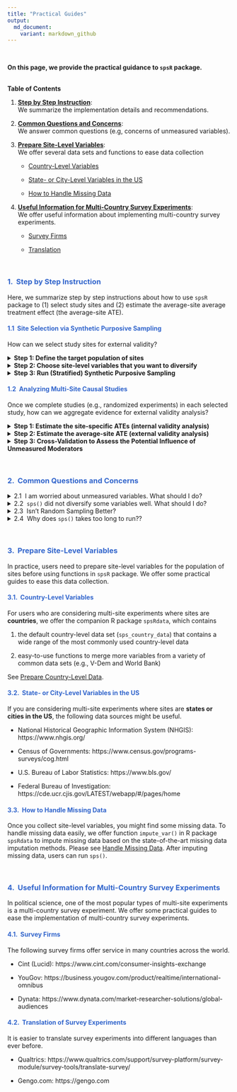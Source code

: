 ```yaml
---
title: "Practical Guides"
output: 
  md_document:
    variant: markdown_github
---
```

<br>

<p class = "h5">**On this page, we provide the practical guidance to `spsR` package.**</p> 

<br>
<div class="card bg-light mb-3">
  <div class="card-header">**Table of Contents**</div>
  <div class="card-body">
  1. [**Step by Step Instruction**](#step): <br> 
  We summarize the implementation details and recommendations. 

  2. [**Common Questions and Concerns**](#question): <br>
  We answer common questions (e.g, concerns of unmeasured variables).

  3. [**Prepare Site-Level Variables**](#prepare): <br>
  We offer several data sets and functions to ease data collection
     
     * [Country-Level Variables](#prepare-country) 
     
     * [State- or City-Level Variables in the US](#prepare-us)
     
     * [How to Handle Missing Data](#missing) 

  4. [**Useful Information for Multi-Country Survey Experiments**](#useful): <br>
  We offer useful information about implementing multi-country survey experiments.
     
     * [Survey Firms](#firms) 
     
     * [Translation](#translation) 
  </div>
</div>

<br>

### <span style="color:#3366CC">**1. \ Step by Step Instruction**</span> {#step}
<p class="lh-lg">
</p>
Here, we summarize step by step instructions about how to use `spsR` package to (1) select study sites and (2) estimate the average-site average treatment effect (the average-site ATE). 

#### <span style="color:#3366CC">1.1 \ Site Selection via Synthetic Purposive Sampling</span>
<p class="lh-lg">
</p>
How can we select study sites for external validity? 

<details>
<summary>**Step 1: Define the target population of sites**</summary>

Users first specify a target population of sites from which they sample sites. This defines the target against which external validity of a given substantive theory is evaluated. This step is equivalent to clarifying the eligibility criteria or the scope condition of your theory, e.g., if a theory is developed to explain advanced democracies in Europe, the target population of sites should include advanced democracies in Europe but should not include other countries, such as Japan or the U.S. In our example on the [Get Started Page](http://naokiegami.com/spsR/articles/intro.html), we chose 15 European countries as the target population of sites.
</details>

<details>
<summary>**Step 2: Choose site-level variables that you want to diversify**</summary>  

It is recommended to choose contextual moderators that predict differences in the ATEs across sites. This step is what researchers are already doing implicitly when diversifying one or two variables by hand in practice. With SPS, users can incorporate all the covariates that are expected to moderate the ATEs across sites (instead of just one or two variables). For example, in our example on the [Get Started Page](http://naokiegami.com/spsR/articles/intro.html), we chose 7 variables discussed in the original paper: GDP, size of migrant population, unemployment rates, general support for immigration, the proportion of females, the mean age, and the mean education.

We recommend against including too many irrelevant variables because SPS might decrease the balance on key variables to improve the balance on such irrelevant variables. When there is a concern about unobserved site-level variables, it is recommended to include some proxies of such unobserved variables, if feasible. By diversifying such observed proxies that are associated with the unobserved variables, SPS can often mitigate the potential influence of unobserved variables. Please also see [Common Questions and Concerns](#question) below to learn more about how to handle unmeasured confounders. 

More practically, to ease data collection, we offer the default county-level data set that contains most of common country-level variables social scientists often diversify, e.g., geography, polity score, GDP, population, education-level, and so on. Please see [Prepare Country-Level Data](http://naokiegami.com/spsR/articles/prepare_data.html). 
</details>

<details>
<summary>**Step 3: Run (Stratified) Synthetic Purposive Sampling**</summary>  

After collecting site-level variables (see some recommendations in [Prepare Site-Level Varaibles](#prepare)), users can run function `sps()` to optimally diversify the chosen site-level variables. Please see the [Get Started Page](http://naokiegami.com/spsR/articles/intro.html) for implementation. 

It is recommended to *stratify* key site-level variables using function `stratify_sps()`. This stratification can allow users to impose certain conditions to site selection. For example, researchers can make sure to select at least one country from each region of the world. Researchers can also incorporate other domain knowledge and practical constraints into SPS. For example, users might not be able to run experiments in certain countries that are not covered by online survey firms. Users might want to include certain sites because they provide a hard test for a given theory. Please see [Stratified SPS](http://naokiegami.com/spsR/articles/stratify_sps.html) for different examples of stratification. 

In practice, it is recommended to visualize site election using function `sps_plot()` and check how selected sites cover a wide range of values in each site-level variable. 
</details>


#### <span style="color:#3366CC">1.2 \ Analyzing Multi-Site Causal Studies</span> {#analyze}
<p class="lh-lg">
</p>
Once we complete studies (e.g., randomized experiments) in each selected study, how can we aggregate evidence for external validity analysis? 

<details>
<summary>**Step 1: Estimate the site-specific ATEs (internal validity analysis)**</summary>

Users can first report internal validity analyses, focusing on causal estimates within selected sites. For this purpose, researchers can use whatever estimator they would like to use to estimate the ATEs in each site, e.g., difference-in-means or linear regression estimators. Because SPS has selected diverse sites, researchers can investigate how causal estimates vary across diverse contexts.

</details>

<details>
<summary>**Step 2: Estimate the average-site ATE (external validity analysis)**</summary>

Researchers can use function `sps_estimator()` to estimate the average-site ATE and test whether causal findings in selected sites generalize to a broader population of sites. 

In practice, researchers can use `plot(sps_est)` to visualize site-specific ATEs and the average-site ATE together. Here `sps_est` is the output from `sps_estimator()`. Please see the [Get Started Page](http://naokiegami.com/spsR/articles/intro.html) for implementation.   

</details>

<details>
<summary>**Step 3: Cross-Validation to Assess the Potential Influence of Unmeasured Moderators**</summary>

Finally, to empirically test the potential influence of unobserved site-level variables, researchers can conduct site-level cross-validation using function `sps_cv()`. Please see the [Get Started Page](http://naokiegami.com/spsR/articles/intro.html) for implementation.   

In this function, we randomly choose half of the selected sites as if they were unobserved non-selected sites and predict the average ATE of those non-selected sites based on the remaining selected sites. By repeating the same procedure many times, researchers can empirically check how well the SPS estimator can credibly infer the ATEs in non-selected sites. When users pass this test, there is no evidence of significant bias from unobserved site-level variables, while researchers can never confirm it as in usual statistical tests. 

When users fail this test, it implies large across-site heterogeneity, not explained by site-level variables. We view this as an opportunity for further research (rather than a failure of the given multi-site causal study) because it shows that there remains a large amount of across-site heterogeneity that existing theories cannot account for. In such scenarios, researchers can consider sequential learning: rather than viewing the current study as the final confirmation, researchers could suggest a new study by sequentially applying SPS.

<!-- **Add a quick example here?** -->

</details>

<br>

### <span style="color:#3366CC">**2. \ Common Questions and Concerns**</span> {#question}
<p class="lh-lg">
</p>
<details><summary><tag class = "h5">2.1 \ I am worried about unmeasured variables. What should I do?</tag></summary>

Researchers might be worried about the potential influence of unobserved moderators. We clarify several points about how to reason about unobserved moderators. 

(1) Compared to the current practice of purposive sampling, where researchers often only focus on one or two variables, this concern is mitigated in SPS because users can include any number of site-level moderators based on their domain and theoretical knowledge. 

(2) Diversifying observed site-level variables can often help diversify even unobserved site-level variables when many key site-level variables are correlated. In addition, if unobserved variables are independent of observed site-level variables, this does not lead to unobserved bias because the distribution of unobserved variables will be the same in selected and non-selected sites, if we select sites only based on observed variables. Therefore, SPS will make the potential influence of unobserved moderators bigger only when diversifying observed site-level variables somehow reduces the diversity of unobserved site-level variables, which requires users to believe some complicated nonlinear relationships between observed and unobserved site-level variables. 

(3) While diversifying observed site-level variables can often diversify unobserved site-level variables, it is always recommended to empirically assess the influence of unobserved moderators using site-level cross-validation using function `sps_cv()` (see the third step in [Section 1.2 Analyzing Multi-Site Causal Studies](#analyze)). 

(4) Finally, SPS focuses on the mean squared error and does not assume the absence of unobserved moderators, so its theoretical guarantees are valid even if there exist unobserved moderators. The SPS algorithm can reduce the mean squared error further if users can include more predictive moderators, but unobserved moderators do not invalidate the use of SPS. Please see Section 5.3 of [Egami and Lee (2023+)](https://naokiegami.com/paper/sps.pdf) for its theoretical foundation.

</details>

<details><summary><tag class = "h5">2.2 \ `sps()` did not diversify some variables well. What should I do? </tag></summary>

Example 1: While you wanted to select diverse countries that have high, middle, and low GDP countries, the SPS algorithm did not select any country from the top 20 percentile of the GDP distribution and did not select high GDP country. 

Example 2: While you wanted to select diverse countries from each sub-region of Europe, the SPS algorithm did not select any country from Southern Europe and over-sampled Northern Europe. 

Without any instruction, `sps()` might not perfectly diversify all variables as you wish because the function has to achieve diversity in all variables and make some trade-off. If users want to achieve specific conditions, researchers can directly enforce such conditions to `sps()` using stratification via function `stratify_sps()`.
 
Solution to Example 1: Researchers can use `stratify_sps()` to make sure that `sps()` will select at least one country from the top 20 percentile of the GDP distribution. 

Solution to Example 2: Researchers can use `stratify_sps()` to make sure that `sps()` will select at least one country from Southern and Northern Europe, respectively.

Please see [Stratified SPS](http://naokiegami.com/spsR/articles/stratify_sps.html) to learn how to use stratification to improve diversity and include practical constraints and domain knowledge into the SPS algorithm. 
 
</details>

<details><summary><tag class = "h5">2.3 \ Isn't Random Sampling Better?</tag></summary>

If random sampling is feasible and the number of sites to be sampled is relatively large, it is recommended to rely on random sampling. However, in many social science settings, random sampling has been infeasible (see the literature review in [Egami and Lee (2023+)](https://naokiegami.com/paper/sps.pdf)). The proposed SPS is complementary to random sampling and is most useful when random sampling is infeasible.

</details>

<details><summary><tag class = "h5">2.4 \ Why does `sps()` takes too long to run?? </tag></summary>

When `sps()` is run on large data set, it may take a long time to solve the optimization problem. To reduce the computational time, users may use [Gurobi Optimizer](https://www.gurobi.com/), which solves optimization problems much faster, by asserting `GUROBI` under the `solver` argument in `sps()`. 

```r
out <- sps(X = X_Imm, N_s = 6, solver = "GUROBI")
```

The use of Gurobi Optimizer requires a license registration and a software installation. For an instruction on how to register and download Gurobi Optimizer, please see [Improve Computational Efficiency](https://naokiegami.com/spsR/articles/comp_efficiency.html).
 
</details>

<br>

### <span style="color:#3366CC">**3. \ Prepare Site-Level Variables**</span> {#prepare}
<p class="lh-lg">
</p>
In practice, users need to prepare site-level variables for the population of sites before using functions in `spsR` package. We offer some practical guides to ease this data collection. 

#### <span style="color:#3366CC">3.1. \ Country-Level Variables</span> {#prepare-country}
<p class="lh-lg">
</p>

For users who are considering multi-site experiments where sites are **countries**, we offer the companion R package `spsRdata`, which contains

1. the default country-level data set (`sps_country_data`) that contains a wide range of the most commonly used country-level data

2. easy-to-use functions to merge more variables from a variety of common data sets (e.g., V-Dem and World Bank)

See [Prepare Country-Level Data](http://naokiegami.com/spsR/articles/prepare_data.html). 

#### <span style="color:#3366CC">3.2. \ State- or City-Level Variables in the US</span> {#prepare-us}
<p class="lh-lg">
</p>
   
If you are considering multi-site experiments where sites are **states or cities in the US**, the following data sources might be useful. 

* National Historical Geographic Information System (NHGIS): https://www.nhgis.org/

* Census of Governments: https://www.census.gov/programs-surveys/cog.html

* U.S. Bureau of Labor Statistics: https://www.bls.gov/

* Federal Bureau of Investigation: https://cde.ucr.cjis.gov/LATEST/webapp/#/pages/home


#### <span style="color:#3366CC">3.3. \ How to Handle Missing Data</span> {#missing}
<p class="lh-lg">
</p>
   
Once you collect site-level variables, you might find some missing data. To handle missing data easily, we offer function `impute_var()` in R package `spsRdata` to impute missing data based on the state-of-the-art missing data imputation methods. Please see [Handle Missing Data](http://naokiegami.com/spsR/articles/missing_data.html). After imputing missing data, users can run `sps()`. 

<br>

### <span style="color:#3366CC">**4. \ Useful Information for Multi-Country Survey Experiments**</span> {#useful}
<p class="lh-lg">
</p>

In political science, one of the most popular types of multi-site experiments is a multi-country survey experiment. We offer some practical guides to ease the implementation of multi-country survey experiments.

#### <span style="color:#3366CC">4.1. \ Survey Firms</span> {#firms}
<p class="lh-lg">
</p>

The following survey firms offer service in many countries across the world. 

* Cint (Lucid): https://www.cint.com/consumer-insights-exchange

* YouGov: https://business.yougov.com/product/realtime/international-omnibus

* Dynata: https://www.dynata.com/market-researcher-solutions/global-audiences

#### <span style="color:#3366CC">4.2. \ Translation of Survey Experiments</span> {#translation}
<p class="lh-lg">
</p>

It is easier to translate survey experiments into different languages than ever before. 

* Qualtrics: https://www.qualtrics.com/support/survey-platform/survey-module/survey-tools/translate-survey/

* Gengo.com: https://gengo.com

